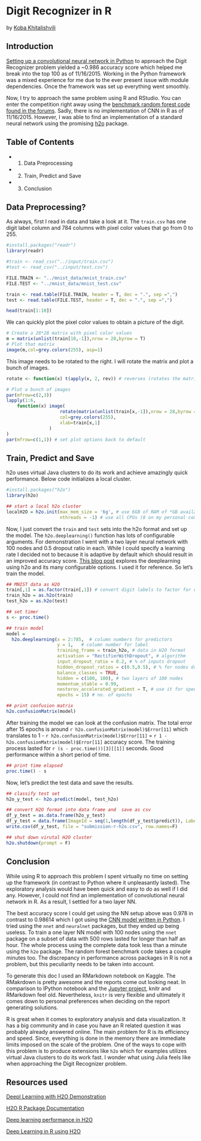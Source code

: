 # Digit Recognizer in R
by [Koba Khitalishvili](http://www.kobakhit.com/)

## Introduction
[Setting up a convolutional neural network in Python](https://www.kaggle.com/kobakhit/digit-recognizer/digit-recognizer-in-python-using-cnn) to approach the Digit Recognizer problem yielded a ~0.986 accuracy score which helped me break into the top 100 as of 11/16/2015. Working in the Python framework was a mixed experience for me due to the ever present issue with module dependencies. Once the framework was set up everything went smoothly. 

Now, I try to approach the same problem using R and RStudio. You can enter the competition right away using the [benchmark random forest code found in the forums](https://www.kaggle.com/benhamner/digit-recognizer/random-forest-benchmark). Sadly, there is no implementation of CNN in R as of 11/16/2015. However, I was able to find an implementation of a standard neural network using the promising [h2o](http://h2o.ai/product/) package.

## Table of Contents
- 1. Data Preprocessing
- 2. Train, Predict and Save
- 3. Conclusion

## Data Preprocessing?
As always, first I read in data and take a look at it. The `train.csv` has one digit label column and 784 columns with pixel color values that go from 0 to 255.
```r
#install.packages("readr")
library(readr)

#train <- read_csv("../input/train.csv")
#test <- read_csv("../input/test.csv")

FILE.TRAIN <- "../mnist_data/mnist_train.csv"
FILE.TEST <- "../mnist_data/mnist_test.csv"

train <- read.table(FILE.TRAIN, header = T, dec = ".", sep =",")
test <- read.table(FILE.TEST, header = T, dec = ".", sep =",")

head(train[1:10])
```

We can quickly plot the pixel color values to obtain a picture of the digit.
```r
# Create a 28*28 matrix with pixel color values
m = matrix(unlist(train[10,-1]),nrow = 28,byrow = T)
# Plot that matrix
image(m,col=grey.colors(255), asp=1)
```

This image needs to be rotated to the right. I will rotate the matrix and plot a bunch of images.
```r
rotate <- function(x) t(apply(x, 2, rev)) # reverses (rotates the matrix)

# Plot a bunch of images
par(mfrow=c(2,3))
lapply(1:6, 
    function(x) image(
                    rotate(matrix(unlist(train[x,-1]),nrow = 28,byrow = T)),
                    col=grey.colors(255),
                    xlab=train[x,1]
                )
)
par(mfrow=c(1,1)) # set plot options back to default
```

## Train, Predict and Save
h2o uses virtual Java clusters to do its work and achieve amazingly quick performance. Below code initializes a local cluster.

```r
#install.packages("h2o")
library(h2o)

## start a local h2o cluster
localH2O = h2o.init(max_mem_size = '6g', # use 6GB of RAM of *GB available
                    nthreads = -1) # use all CPUs (8 on my personal computer :3)
```

Now, I just convert the `train` and `test` sets into the h2o format and set up the model. The `h2o.deeplearning()` function has lots of configurable arguments. For demonstration I went with a two layer neural network with 100 nodes and 0.5 dropout ratio in each. While I could specify a learning rate I decided not to because it is adaptive by default which should result in an improved accuracy score. [This blog post](http://h2o.ai/blog/2015/02/deep-learning-performance/) explores the deeplearning using h2o and its many configurable options. I used it for reference. So let's train the model.
```r
## MNIST data as H2O
train[,1] = as.factor(train[,1]) # convert digit labels to factor for classification
train_h2o = as.h2o(train)
test_h2o = as.h2o(test)

## set timer
s <- proc.time()

## train model
model =
  h2o.deeplearning(x = 2:785,  # column numbers for predictors
                   y = 1,   # column number for label
                   training_frame = train_h2o, # data in H2O format
                   activation = "RectifierWithDropout", # algorithm
                   input_dropout_ratio = 0.2, # % of inputs dropout
                   hidden_dropout_ratios = c(0.5,0.5), # % for nodes dropout
                   balance_classes = TRUE, 
                   hidden = c(100, 100), # two layers of 100 nodes
                   momentum_stable = 0.99,
                   nesterov_accelerated_gradient = T, # use it for speed
                   epochs = 15) # no. of epochs

## print confusion matrix
h2o.confusionMatrix(model)
```

After training the model we can look at the confusion matrix. The total error after 15 epochs is around `r h2o.confusionMatrix(model)$Error[11]` which translates to 1 - `r h2o.confusionMatrix(model)$Error[11]` = `r 1 - h2o.confusionMatrix(model)$Error[11]` accuracy score. The training process lasted for `r (s - proc.time())[3][[1]]` seconds. Good performance within a short period of time. 

```r
## print time elapsed
proc.time() - s
```

Now, let's predict the test data and save the results.

```r
## classify test set
h2o_y_test <- h2o.predict(model, test_h2o)

## convert H2O format into data frame and  save as csv
df_y_test = as.data.frame(h2o_y_test)
df_y_test = data.frame(ImageId = seq(1,length(df_y_test$predict)), Label = df_y_test$predict)
write.csv(df_y_test, file = "submission-r-h2o.csv", row.names=F)

## shut down virutal H2O cluster
h2o.shutdown(prompt = F)
```

## Conclusion
While using R to approach this problem I spent virtually no time on setting up the framework (in contrast to Python where it unpleasantly lasted). The exploratory analysis would have been quick and easy to do as well if I did any. However, I could not find an implementation of convolutional neural network in R. As a result, I settled for a two layer NN. 

The best accuracy score I could get using the NN setup above was 0.978 in contrast to 0.98614 which I got using the [CNN model written in Python](https://www.kaggle.com/kobakhit/digit-recognizer/digit-recognizer-in-python-using-cnn). I tried using the `nnet` and `neuralnet` packages, but they ended up being useless. To train a one layer NN model with 100 nodes using the `nnet` package on a subset of data with 500 rows lasted for longer than half an hour. The whole process using the complete data took less than a minute using the `h2o` package. The random forest benchmark code takes a couple minutes too. The discrepancy in performance across packages in R is not a problem, but this peculiarity needs to be taken into account.

To generate this doc I used an RMarkdown notebook on Kaggle. The RMakrdown is pretty awesome and the reports come out looking neat. In comparison to IPython notebook and the [Jupyter project](http://jupyter.org/), knitr and RMarkdown feel old. Nevertheless, `knitr` is very flexible and ultimately it comes down to personal preferences when deciding on the report generating solutions.

R is great when it comes to exploratory analysis and data visualization. It has a big community and in case you have an R related question it was probably already answered online. The main problem for R is its efficiency and speed. Since, everything is done in the memory there are immediate limits imposed on the scale of the problem. One of the ways to cope with this problem is to produce extensions like `h2o` which for examples utilizes virtual Java clusters to do its work fast. I wonder what using Julia feels like when approaching the Digit Recognizer problem.

## Resources used
[Deepl Learning with H2O Demonstration](http://h2o-release.s3.amazonaws.com/h2o/rel-tibshirani/3/docs-website/h2o-docs/booklets/DeepLearning_Vignette.pdf)

[H2O R Package Documentation](http://h2o-release.s3.amazonaws.com/h2o/rel-tibshirani/3/docs-website/h2o-r/h2o_package.pdf)

[Deep learning performance in H2O](http://h2o.ai/blog/2015/02/deep-learning-performance/)

[Deep Learning in R using H2O](http://didericksen.github.io/deeplearning-r-h2o/)